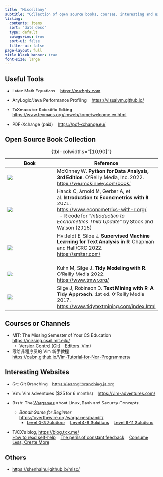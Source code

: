 ```yaml
---
title: "Miscellany"
subtitle: "Collection of open source books, courses, interesting and useful websites or tools"
listing:
  contents: items
  sort: "date desc"
  type: default
  categories: true
  sort-ui: false
  filter-ui: false
page-layout: full
title-block-banner: true
font-size: large
---
```


## Useful Tools

* Latex Math Equations  &nbsp;&nbsp; <https://mathpix.com>

* AnyLogic/Java Performance Profiling  &nbsp;&nbsp; <https://visualvm.github.io/>

* TeXmacs for Scientific Editing &nbsp;&nbsp; <https://www.texmacs.org/tmweb/home/welcome.en.html>

* PDF-Xchange (paid) &nbsp;&nbsp; <https://pdf-xchange.eu/>

## Open Source Book Collection

| Book  | Reference  |
|--------|--------|
| ![](images/pfda3.jpg)  | McKinney W. **Python for Data Analysis, 3rd Edition**. O’Reilly Media, Inc. 2022. <br> <https://wesmckinney.com/book/>   |
| ![](images/itewr.jpg)  | Hanck C, Arnold M, Gerber A, et al. **Introduction to Econometrics with R**. 2021. <br> <https://www.econometrics-with-r.org/>  <br> &nbsp;&nbsp;- R code for *"Introduction to Econometrics Third Update"* by Stock and Watson (2015)  |
| ![](images/smlftair.jpg)  | Hvitfeldt E, Silge J. **Supervised Machine Learning for Text Analysis in R**. Chapman and Hall/CRC 2022. <br> <https://smltar.com/> <br> &nbsp;&nbsp; |
| ![](images/tmwr.jpg)  | Kuhn M, Silge J. **Tidy Modeling with R**. O'Reilly Media 2022. <br> <https://www.tmwr.org/>   |
| ![](images/tmwr2017.jpg)  | Silge J, Robinson D. **Text Mining with R: A Tidy Approach**. 1st ed. O'Reilly Media 2017. <br> <https://www.tidytextmining.com/index.html>  |
: {tbl-colwidths="[10,90]"}


## Courses or Channels

* MIT: The Missing Semester of Your CS Education &nbsp;&nbsp; <https://missing.csail.mit.edu/>
  * [Version Control (Git)](https://www.youtube.com/watch?v=2sjqTHE0zok&t=1590s) &nbsp;&nbsp; [Editors (Vim)](https://missing.csail.mit.edu/2020/editors/)<br> 

* 写给非程序员的 Vim 新手教程 <br> <https://calon.github.io/Vim-Tutorial-for-Non-Programmers/>

## Interesting Websites

- Git: Git Branching &nbsp;&nbsp; <https://learngitbranching.js.org>

- Vim: Vim Adventures ($25 for 6 months) &nbsp;&nbsp; <https://vim-adventures.com/> 

- Bash: The [Wargames](https://overthewire.org/wargames/) about Linux, Bash and Security Concepts.
  * *Bandit Game for Beginner* &nbsp;&nbsp; <https://overthewire.org/wargames/bandit/> 
    * [Level 0-3 Solutions](https://programmercave0.github.io/blog/2019/12/21/Bandit-Level-0-to-Level-5-OverTheWire?ref=hackernoon.com) &nbsp;&nbsp; [Level 4-8 Solutions](https://programmercave0.github.io/blog/2019/12/22/Bandit-Level-4-to-Level-9-OverTheWire?ref=hackernoon.com) &nbsp;&nbsp; [Level 9-11 Solutions](https://programmercave0.github.io/blog/2019/12/24/Bandit-Level-9-to-Level-12-OverTheWire?ref=hackernoon.com)

* TJCX's blog, <https://blog.tjcx.me/> <br> [How to read self-help](https://blog.tjcx.me/p/how-to-read-self-help) &nbsp;&nbsp; [The perils of constant feedback](https://blog.tjcx.me/p/the-perils-of-constant-feedback) &nbsp;&nbsp; [Consume Less, Create More](https://blog.tjcx.me/p/consume-less-create-more)

## Others

* <https://shenhaihui.github.io/misc/>